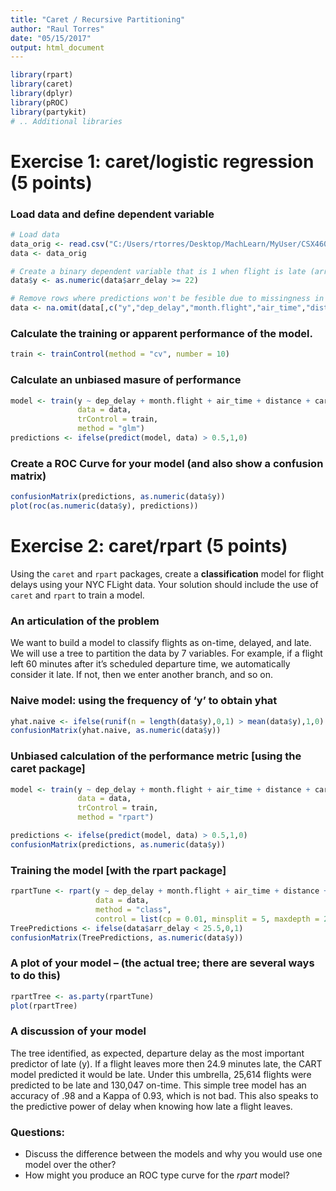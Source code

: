 ---
title: "Caret / Recursive Partitioning"
author: "Raul Torres"
date: "05/15/2017"
output: html_document
---

```{r init, warning=FALSE, echo=FALSE, message=FALSE}
library(rpart)
library(caret)
library(dplyr)
library(pROC)
library(partykit)
# .. Additional libraries
```


# Exercise 1: caret/logistic regression (5 points)


### Load data and define dependent variable
```{r}
# Load data
data_orig <- read.csv("C:/Users/rtorres/Desktop/MachLearn/MyUser/CSX460/03-linear-regression/03-exercise-nycflights-model/NYCflights.csv", stringsAsFactors = FALSE)
data <- data_orig

# Create a binary dependent variable that is 1 when flight is late (arr_delay > 22 minutes), 0 otherwise. 
data$y <- as.numeric(data$arr_delay >= 22)

# Remove rows where predictions won't be fesible due to missingness in covariates (or response variable)
data <- na.omit(data[,c("y","dep_delay","month.flight","air_time","distance","carrier","lat.dest","lon.dest","arr_delay")])
```


### Calculate the training or apparent performance of the model.
```{r}
train <- trainControl(method = "cv", number = 10)
```


### Calculate an unbiased masure of performance
```{r warning = FALSE}
model <- train(y ~ dep_delay + month.flight + air_time + distance + carrier + lat.dest + lon.dest,
               data = data,
               trControl = train,
               method = "glm")
predictions <- ifelse(predict(model, data) > 0.5,1,0)
```


### Create a ROC Curve for your model (and also show a confusion matrix)
```{r}
confusionMatrix(predictions, as.numeric(data$y))
plot(roc(as.numeric(data$y), predictions))

```

# Exercise 2: caret/rpart (5 points)

Using the `caret` and `rpart` packages, create a **classification** model for flight delays using your NYC FLight data. 
Your solution should include the use of `caret` and `rpart` to train a model.


### An articulation of the problem
We want to build a model to classify flights as on-time, delayed, and late.
We will use a tree to partition the data by 7 variables. For example, if a flight left 60 minutes after it's
scheduled departure time, we automatically consider it late. If not, then we enter another branch, and so on.


### Naive model: using the frequency of 'y' to obtain yhat
```{r}
yhat.naive <- ifelse(runif(n = length(data$y),0,1) > mean(data$y),1,0)
confusionMatrix(yhat.naive, as.numeric(data$y))

```


### Unbiased calculation of the performance metric [using the caret package]
```{r}
model <- train(y ~ dep_delay + month.flight + air_time + distance + carrier + lat.dest + lon.dest,
               data = data,
               trControl = train,
               method = "rpart")

predictions <- ifelse(predict(model, data) > 0.5,1,0)
confusionMatrix(predictions, as.numeric(data$y))

```


### Training the model [with the rpart package]
```{r}
rpartTune <- rpart(y ~ dep_delay + month.flight + air_time + distance + carrier + lat.dest + lon.dest,
                   data = data,
                   method = "class",
                   control = list(cp = 0.01, minsplit = 5, maxdepth = 20))
TreePredictions <- ifelse(data$arr_delay < 25.5,0,1)
confusionMatrix(TreePredictions, as.numeric(data$y))

```


### A plot of your model -- (the actual tree; there are several ways to do this)
```{r}
rpartTree <- as.party(rpartTune)
plot(rpartTree)

```

### A discussion of your model 
The tree identified, as expected, departure delay as the most important predictor of late (y).
If a flight leaves more then 24.9 minutes late, the CART model predicted it would be late. 
Under this umbrella, 25,614 flights were predicted to be late and 130,047 on-time. 
This simple tree model has an accuracy of .98 and a Kappa of 0.93, which is not bad. 
This also speaks to the predictive power of delay when knowing how late a flight leaves. 


### Questions:

- Discuss the difference between the models and why you would use one model over the other?
- How might you produce an ROC type curve for the *rpart* model? 
